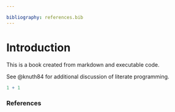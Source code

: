 ```yaml
---

bibliography: references.bib
---
```


# Introduction

This is a book created from markdown and executable code.

See @knuth84 for additional discussion of literate programming.

```r
1 + 1
```



### References {-}

\bibliographystyle{plain}